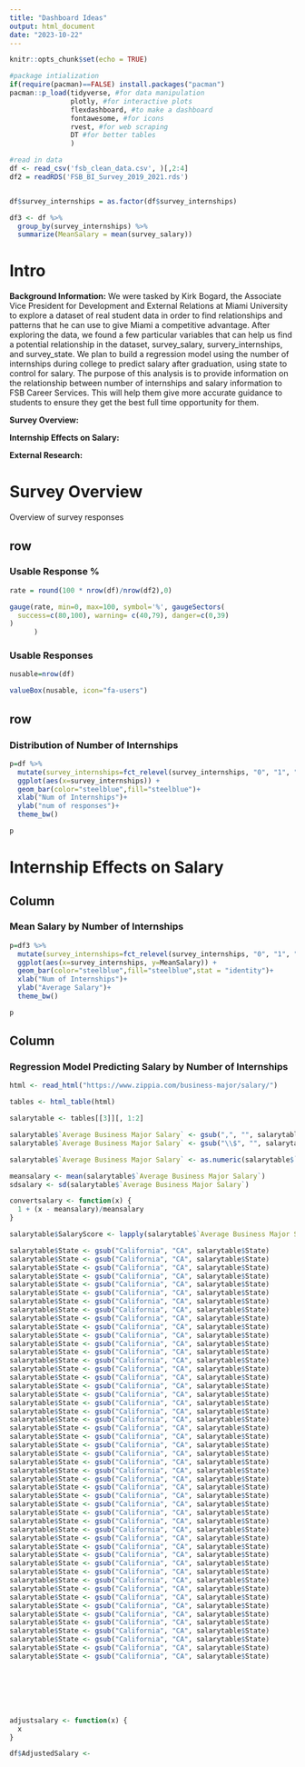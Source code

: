 ```yaml
---
title: "Dashboard Ideas"
output: html_document
date: "2023-10-22"
---
```


```r
knitr::opts_chunk$set(echo = TRUE)

#package intialization
if(require(pacman)==FALSE) install.packages("pacman")
pacman::p_load(tidyverse, #for data manipulation
               plotly, #for interactive plots
               flexdashboard, #to make a dashboard
               fontawesome, #for icons
               rvest, #for web scraping
               DT #for better tables
               )

#read in data
df <- read_csv('fsb_clean_data.csv', )[,2:4]
df2 = readRDS('FSB_BI_Survey_2019_2021.rds')


df$survey_internships = as.factor(df$survey_internships)

df3 <- df %>%
  group_by(survey_internships) %>%
  summarize(MeanSalary = mean(survey_salary))
```

# Intro

**Background Information:**
We were tasked by Kirk Bogard, the Associate Vice President for Development and External Relations at Miami University to explore a dataset of real student data in order to find relationships and patterns that he can use to give Miami a competitive advantage. After exploring the data, we found a few particular variables that can help us find a potential relationship in the dataset, survey_salary, survery_internships, and survey_state. We plan to build a regression model using the number of internships during college to predict salary after graduation, using state to control for salary. The purpose of this analysis is to provide information on the relationship between number of internships and salary information to FSB Career Services. This will help them give more accurate guidance to students to ensure they get the best full time opportunity for them.

**Survey Overview:**

**Internship Effects on Salary:**

**External Research:**


# Survey Overview {data-orientation=columns}

Overview of survey responses
  
## row {data-width=300}

### Usable Response %
```r
rate = round(100 * nrow(df)/nrow(df2),0)

gauge(rate, min=0, max=100, symbol='%', gaugeSectors(
  success=c(80,100), warning= c(40,79), danger=c(0,39)
)
      )
```



### Usable Responses

```r
nusable=nrow(df)

valueBox(nusable, icon="fa-users")
```    


## row {data-height=600}





### Distribution of Number of Internships
    
```r
p=df %>% 
  mutate(survey_internships=fct_relevel(survey_internships, "0", "1", "2", "3", "4", "5")) %>%
  ggplot(aes(x=survey_internships)) +
  geom_bar(color="steelblue",fill="steelblue")+
  xlab("Num of Internships")+
  ylab("num of responses")+
  theme_bw()

p


```
   
   

# Internship Effects on Salary {data-orientation=columns}

## Column {data-width=400}

### Mean Salary by Number of Internships

```r
p=df3 %>% 
  mutate(survey_internships=fct_relevel(survey_internships, "0", "1", "2", "3", "4", "5")) %>%
  ggplot(aes(x=survey_internships, y=MeanSalary)) +
  geom_bar(color="steelblue",fill="steelblue",stat = "identity")+
  xlab("Num of Internships")+
  ylab("Average Salary")+
  theme_bw()

p
```




## Column {data-width=600}

### Regression Model Predicting Salary by Number of Internships

```r
html <- read_html("https://www.zippia.com/business-major/salary/")

tables <- html_table(html)

salarytable <- tables[[3]][, 1:2]

salarytable$`Average Business Major Salary` <- gsub(",", "", salarytable$`Average Business Major Salary`)
salarytable$`Average Business Major Salary` <- gsub("\\$", "", salarytable$`Average Business Major Salary`)

salarytable$`Average Business Major Salary` <- as.numeric(salarytable$`Average Business Major Salary`)

meansalary <- mean(salarytable$`Average Business Major Salary`)
sdsalary <- sd(salarytable$`Average Business Major Salary`)

convertsalary <- function(x) {
  1 + (x - meansalary)/meansalary
}

salarytable$SalaryScore <- lapply(salarytable$`Average Business Major Salary`, convertsalary)

salarytable$State <- gsub("California", "CA", salarytable$State)
salarytable$State <- gsub("California", "CA", salarytable$State)
salarytable$State <- gsub("California", "CA", salarytable$State)
salarytable$State <- gsub("California", "CA", salarytable$State)
salarytable$State <- gsub("California", "CA", salarytable$State)
salarytable$State <- gsub("California", "CA", salarytable$State)
salarytable$State <- gsub("California", "CA", salarytable$State)
salarytable$State <- gsub("California", "CA", salarytable$State)
salarytable$State <- gsub("California", "CA", salarytable$State)
salarytable$State <- gsub("California", "CA", salarytable$State)
salarytable$State <- gsub("California", "CA", salarytable$State)
salarytable$State <- gsub("California", "CA", salarytable$State)
salarytable$State <- gsub("California", "CA", salarytable$State)
salarytable$State <- gsub("California", "CA", salarytable$State)
salarytable$State <- gsub("California", "CA", salarytable$State)
salarytable$State <- gsub("California", "CA", salarytable$State)
salarytable$State <- gsub("California", "CA", salarytable$State)
salarytable$State <- gsub("California", "CA", salarytable$State)
salarytable$State <- gsub("California", "CA", salarytable$State)
salarytable$State <- gsub("California", "CA", salarytable$State)
salarytable$State <- gsub("California", "CA", salarytable$State)
salarytable$State <- gsub("California", "CA", salarytable$State)
salarytable$State <- gsub("California", "CA", salarytable$State)
salarytable$State <- gsub("California", "CA", salarytable$State)
salarytable$State <- gsub("California", "CA", salarytable$State)
salarytable$State <- gsub("California", "CA", salarytable$State)
salarytable$State <- gsub("California", "CA", salarytable$State)
salarytable$State <- gsub("California", "CA", salarytable$State)
salarytable$State <- gsub("California", "CA", salarytable$State)
salarytable$State <- gsub("California", "CA", salarytable$State)
salarytable$State <- gsub("California", "CA", salarytable$State)
salarytable$State <- gsub("California", "CA", salarytable$State)
salarytable$State <- gsub("California", "CA", salarytable$State)
salarytable$State <- gsub("California", "CA", salarytable$State)
salarytable$State <- gsub("California", "CA", salarytable$State)
salarytable$State <- gsub("California", "CA", salarytable$State)
salarytable$State <- gsub("California", "CA", salarytable$State)
salarytable$State <- gsub("California", "CA", salarytable$State)
salarytable$State <- gsub("California", "CA", salarytable$State)
salarytable$State <- gsub("California", "CA", salarytable$State)
salarytable$State <- gsub("California", "CA", salarytable$State)
salarytable$State <- gsub("California", "CA", salarytable$State)
salarytable$State <- gsub("California", "CA", salarytable$State)
salarytable$State <- gsub("California", "CA", salarytable$State)
salarytable$State <- gsub("California", "CA", salarytable$State)
salarytable$State <- gsub("California", "CA", salarytable$State)
salarytable$State <- gsub("California", "CA", salarytable$State)
salarytable$State <- gsub("California", "CA", salarytable$State)
salarytable$State <- gsub("California", "CA", salarytable$State)







adjustsalary <- function(x) {
  x
}

df$AdjustedSalary <- 
```

